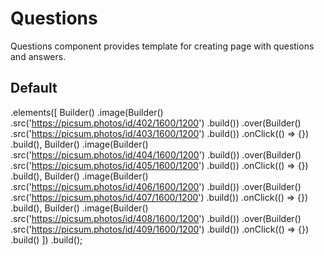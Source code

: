 
<Meta title="Atomic Design/Organisms/Placard" />

# Questions

Questions component provides template for creating page with questions and answers.

## Default

  .elements([
    Builder()
      .image(Builder()
        .src('https://picsum.photos/id/402/1600/1200')
        .build())
      .over(Builder()
        .src('https://picsum.photos/id/403/1600/1200')
        .build())
      .onClick(() => {})
      .build(),
    Builder()
      .image(Builder()
        .src('https://picsum.photos/id/404/1600/1200')
        .build())
      .over(Builder()
        .src('https://picsum.photos/id/405/1600/1200')
        .build())
      .onClick(() => {})
      .build(),
    Builder()
      .image(Builder()
        .src('https://picsum.photos/id/406/1600/1200')
        .build())
      .over(Builder()
        .src('https://picsum.photos/id/407/1600/1200')
        .build())
      .onClick(() => {})
      .build(),
    Builder()
      .image(Builder()
        .src('https://picsum.photos/id/408/1600/1200')
        .build())
      .over(Builder()
        .src('https://picsum.photos/id/409/1600/1200')
        .build())
      .onClick(() => {})
      .build()
  ])
  .build();

<Canvas>
  <Story name="default">
    <Placard {...props} />
  </Story>
</Canvas>
